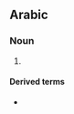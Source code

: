 ==Arabic==

===Noun===
{{ar-plural|أَلْعَاب|tr=’alʕāb}}

# {{plural of|لعب|lang=ar}}

====Derived terms====
*{{l|ar|الألعاب الأولمبية|tr=al-’alʕāb al-’olombíyya}}